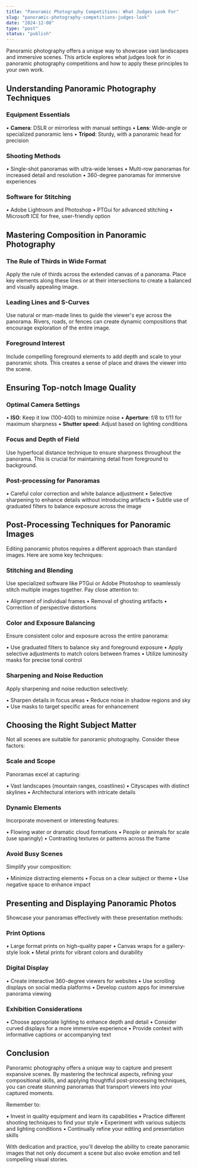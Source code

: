 ```yaml
---
title: "Panoramic Photography Competitions: What Judges Look For"
slug: "panoramic-photography-competitions-judges-look"
date: "2024-12-08"
type: "post"
status: "publish"
---
```


Panoramic photography offers a unique way to showcase vast landscapes and immersive scenes. This article explores what judges look for in panoramic photography competitions and how to apply these principles to your own work.

## Understanding Panoramic Photography Techniques

### Equipment Essentials

• **Camera**: DSLR or mirrorless with manual settings
• **Lens**: Wide-angle or specialized panoramic lens
• **Tripod**: Sturdy, with a panoramic head for precision

### Shooting Methods

• Single-shot panoramas with ultra-wide lenses
• Multi-row panoramas for increased detail and resolution
• 360-degree panoramas for immersive experiences

### Software for Stitching

• Adobe Lightroom and Photoshop
• PTGui for advanced stitching
• Microsoft ICE for free, user-friendly option

## Mastering Composition in Panoramic Photography

### The Rule of Thirds in Wide Format

Apply the rule of thirds across the extended canvas of a panorama. Place key elements along these lines or at their intersections to create a balanced and visually appealing image.

### Leading Lines and S-Curves

Use natural or man-made lines to guide the viewer's eye across the panorama. Rivers, roads, or fences can create dynamic compositions that encourage exploration of the entire image.

### Foreground Interest

Include compelling foreground elements to add depth and scale to your panoramic shots. This creates a sense of place and draws the viewer into the scene.

## Ensuring Top-notch Image Quality

### Optimal Camera Settings

• **ISO**: Keep it low (100-400) to minimize noise
• **Aperture**: f/8 to f/11 for maximum sharpness
• **Shutter speed**: Adjust based on lighting conditions

### Focus and Depth of Field

Use hyperfocal distance technique to ensure sharpness throughout the panorama. This is crucial for maintaining detail from foreground to background.

### Post-processing for Panoramas

• Careful color correction and white balance adjustment
• Selective sharpening to enhance details without introducing artifacts
• Subtle use of graduated filters to balance exposure across the image
## Post-Processing Techniques for Panoramic Images

Editing panoramic photos requires a different approach than standard images. Here are some key techniques:

### Stitching and Blending

Use specialized software like PTGui or Adobe Photoshop to seamlessly stitch multiple images together. Pay close attention to:

• Alignment of individual frames
• Removal of ghosting artifacts
• Correction of perspective distortions

### Color and Exposure Balancing

Ensure consistent color and exposure across the entire panorama:

• Use graduated filters to balance sky and foreground exposure
• Apply selective adjustments to match colors between frames
• Utilize luminosity masks for precise tonal control

### Sharpening and Noise Reduction

Apply sharpening and noise reduction selectively:

• Sharpen details in focus areas
• Reduce noise in shadow regions and sky
• Use masks to target specific areas for enhancement

## Choosing the Right Subject Matter

Not all scenes are suitable for panoramic photography. Consider these factors:

### Scale and Scope

Panoramas excel at capturing:

• Vast landscapes (mountain ranges, coastlines)
• Cityscapes with distinct skylines
• Architectural interiors with intricate details

### Dynamic Elements

Incorporate movement or interesting features:

• Flowing water or dramatic cloud formations
• People or animals for scale (use sparingly)
• Contrasting textures or patterns across the frame

### Avoid Busy Scenes

Simplify your composition:

• Minimize distracting elements
• Focus on a clear subject or theme
• Use negative space to enhance impact

## Presenting and Displaying Panoramic Photos

Showcase your panoramas effectively with these presentation methods:

### Print Options

• Large format prints on high-quality paper
• Canvas wraps for a gallery-style look
• Metal prints for vibrant colors and durability

### Digital Display

• Create interactive 360-degree viewers for websites
• Use scrolling displays on social media platforms
• Develop custom apps for immersive panorama viewing

### Exhibition Considerations

• Choose appropriate lighting to enhance depth and detail
• Consider curved displays for a more immersive experience
• Provide context with informative captions or accompanying text

## Conclusion

Panoramic photography offers a unique way to capture and present expansive scenes. By mastering the technical aspects, refining your compositional skills, and applying thoughtful post-processing techniques, you can create stunning panoramas that transport viewers into your captured moments.

Remember to:

• Invest in quality equipment and learn its capabilities
• Practice different shooting techniques to find your style
• Experiment with various subjects and lighting conditions
• Continually refine your editing and presentation skills

With dedication and practice, you'll develop the ability to create panoramic images that not only document a scene but also evoke emotion and tell compelling visual stories.